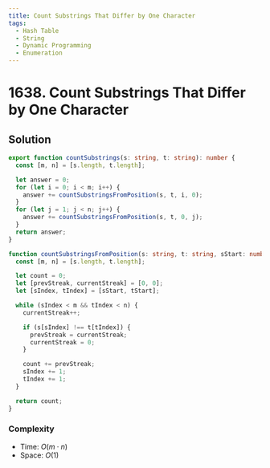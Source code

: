 ```yaml
---
title: Count Substrings That Differ by One Character
tags:
  - Hash Table
  - String
  - Dynamic Programming
  - Enumeration
---
```


# 1638. Count Substrings That Differ by One Character

<Badges>
  <LevelBadge level="medium" />
  <TopicBadge name="Hash Table" slug="hash-table" />
  <TopicBadge name="String" slug="string" />
  <TopicBadge name="Dynamic Programming" slug="dynamic-programming" />
  <TopicBadge name="Enumeration" slug="enumeration" />
</Badges>

## Solution

```typescript filename="solution.ts" copy
export function countSubstrings(s: string, t: string): number {
  const [m, n] = [s.length, t.length];

  let answer = 0;
  for (let i = 0; i < m; i++) {
    answer += countSubstringsFromPosition(s, t, i, 0);
  }
  for (let j = 1; j < n; j++) {
    answer += countSubstringsFromPosition(s, t, 0, j);
  }
  return answer;
}

function countSubstringsFromPosition(s: string, t: string, sStart: number, tStart: number): number {
  const [m, n] = [s.length, t.length];

  let count = 0;
  let [prevStreak, currentStreak] = [0, 0];
  let [sIndex, tIndex] = [sStart, tStart];

  while (sIndex < m && tIndex < n) {
    currentStreak++;

    if (s[sIndex] !== t[tIndex]) {
      prevStreak = currentStreak;
      currentStreak = 0;
    }

    count += prevStreak;
    sIndex += 1;
    tIndex += 1;
  }

  return count;
}
```

### Complexity

- Time: $O(m \cdot n)$
- Space: $O(1)$

<ProblemLink
  codingSite="leetcode"
  href="https://leetcode.com/problems/count-substrings-that-differ-by-one-character"
  title="Count Substrings That Differ by One Character"
/>

